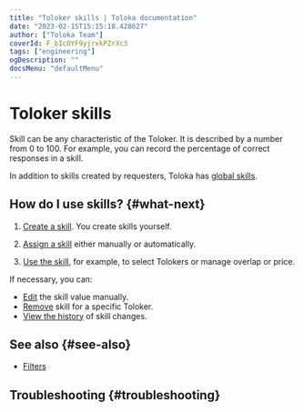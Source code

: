 ```yaml
---
title: "Toloker skills | Toloka documentation"
date: "2023-02-15T15:15:18.428627"
author: ["Toloka Team"]
coverId: F_bIcOYF9yjrxkPZrXc3
tags: ["engineering"]
ogDescription: ""
docsMenu: "defaultMenu"
---
```



# Toloker skills

Skill can be any characteristic of the Toloker. It is described by a number from 0 to 100. For example, you can record the percentage of correct responses in a skill.

In addition to skills created by requesters, Toloka has [global skills](/docs-new/guide/nav-cross-project).

## How do I use skills? {#what-next}

1. [Create a skill](/docs-new/guide/nav-create). You create skills yourself.

1. [Assign a skill](/docs-new/guide/nav-assign) either manually or automatically.

1. [Use the skill](/docs-new/guide/nav-use), for example, to select Tolokers or manage overlap or price.

If necessary, you can:

- [Edit](/docs-new/guide/nav-edit) the skill value manually.
- [Remove](/docs-new/guide/nav-delete) skill for a specific Toloker.
- [View the history](/docs-new/guide/nav-history) of skill changes.

## See also {#see-also}

- [Filters](/docs-new/guide/filters)

## Troubleshooting {#troubleshooting}

<FaqSkillForEveryPool/>

<FaqSkillForDifferentProjects/>

<TroubleshootingTraining/>

<ContactGuideSupport/>
